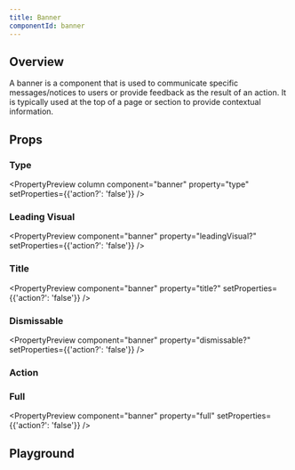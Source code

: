 ```yaml
---
title: Banner
componentId: banner
---
```



## Overview

A banner is a component that is used to communicate specific messages/notices to users or provide feedback as the result of an action. It is typically used at the top of a page or section to provide contextual information.

<Overview component="banner" />

## Props

<PropertyOverview component="banner" />

### Type

<PropertyPreview column component="banner" property="type" setProperties={{'action?': 'false'}} />

### Leading Visual

<PropertyPreview component="banner" property="leadingVisual?" setProperties={{'action?': 'false'}} />

### Title

<PropertyPreview component="banner" property="title?" setProperties={{'action?': 'false'}} />

### Dismissable

<PropertyPreview component="banner" property="dismissable?" setProperties={{'action?': 'false'}} />

### Action

<PropertyPreview component="banner" property="action?" />

### Full

<PropertyPreview component="banner" property="full" setProperties={{'action?': 'false'}} />

## Playground

<Examples component="banner" />
